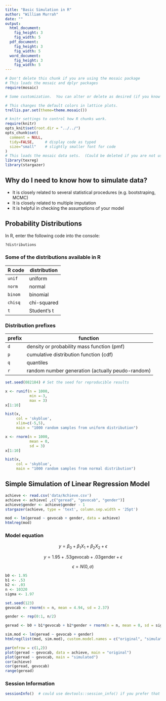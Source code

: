 ```yaml
---
title: "Basic Simulation in R"
author: "William Murrah"
date: ""
output: 
  html_document:
    fig_height: 3
    fig_width: 5
  pdf_document:
    fig_height: 3
    fig_width: 5
  word_document:
    fig_height: 3
    fig_width: 5
---
```



```r
# Don't delete this chunk if you are using the mosaic package
# This loads the mosaic and dplyr packages
require(mosaic)

```

```r
# Some customization.  You can alter or delete as desired (if you know what you are doing).

# This changes the default colors in lattice plots.
trellis.par.set(theme=theme.mosaic())  

# knitr settings to control how R chunks work.
require(knitr)
opts_knit$set(root.dir = "../../")
opts_chunk$set(
  comment = NULL,
  tidy=FALSE,     # display code as typed
  size="small"    # slightly smaller font for code
)
# This loads the mosaic data sets.  (Could be deleted if you are not using them.)
library(texreg)
library(stargazer)               
```

## Why do I need to know how to simulate data?

* It is closely related to several statistical procedures (e.g. bootstraping, MCMC)
* It is closely related to multiple imputation
* It is helpful in checking the assumptions of your model

## Probability Distributions

In R, enter the following code into the console:

```r
?distributions
```

### Some of the distributions available in R

 R code  | distribution
 --------|-------------
`unif`   | uniform
`norm`   | normal
`binom`  | binomial 
`chisq`  | chi-squared
`t`      | Student's t


### Distribution prefixes

prefix  |  function
--------|-----------
`d`     | density or probability mass function (pmf)
`p`     | cumulative distribution function (cdf)
`q`     | quantiles
`r`     | random number generation (actually peudo-random) 


```r
set.seed(082184) # Set the seed for reproducible results

```

```r
x <- runif(n = 1000,
           min =-3, 
           max = 3)
x[1:10]

hist(x, 
     col = 'skyblue', 
     xlim=c(-5,5),
     main = "1000 random samples from uniform distribution")
```

```r
x <- rnorm(n = 1000, 
           mean = 0, 
           sd = 3)
x[1:10]

hist(x, 
     col = 'skyblue', 
     main = "1000 random samples from normal distribution")
```


## Simple Simulation of Linear Regression Model


```r
achieve <- read.csv('data/Achieve.csv')
achieve <- achieve[ ,c("geread", "gevocab", "gender")]
achieve$gender <- achieve$gender - 1
stargazer(achieve, type = 'text', column.sep.width = '25pt')
```


```r
mod <- lm(geread ~ gevocab + gender, data = achieve)
htmlreg(mod)
```

### Model equation
$$
y = \beta_0 + \beta_1 X_1 + \beta_2 X_2 + \epsilon \tag{1}
$$

$$
y = 1.95 + .53 \textrm{gevocab} + .03 \textrm{gender} + \epsilon \tag{2}
$$

$$
\epsilon = N(0, \sigma) \tag{3}
$$

```r
b0 <- 1.95
b1 <- .53
b2 <- .03
n <- 10320
sigma <- 1.97

set.seed(123)
gevocab <- rnorm(n = n, mean = 4.94, sd = 2.37)

gender <- rep(0:1, n/2)

geread <- b0 + b1*gevocab + b2*gender + rnorm(n = n, mean = 0, sd = sigma )

sim.mod <- lm(geread ~ gevocab + gender)
htmlreg(list(mod, sim.mod), custom.model.names = c("original", "simulated"))
```


```r
par(mfrow = c(1,2))
plot(geread ~ gevocab, data = achieve, main = "original")
plot(geread ~ gevocab, main = "simulated")
cor(achieve)
cor(geread, gevocab)
range(geread)
```

### Session Information

  
```r
sessionInfo()  # could use devtools::session_info() if you prefer that
```
  